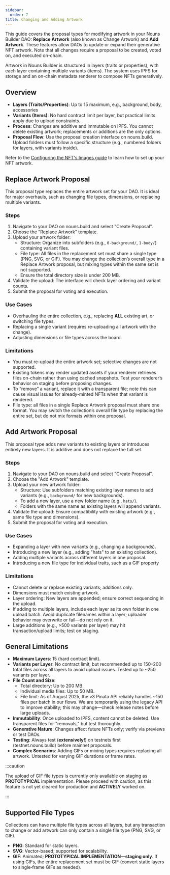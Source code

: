 ```yaml
---
sidebar:
  order: 7
title: Changing and Adding Artwork
---
```


This guide covers the proposal types for modifying artwork in your Nouns Builder DAO: **Replace Artwork** (also known as Change Artwork) and **Add Artwork**. These features allow DAOs to update or expand their generative NFT artwork. Note that all changes require a proposal to be created, voted on, and executed on-chain.

Artwork in Nouns Builder is structured in layers (traits or properties), with each layer containing multiple variants (items). The system uses IPFS for storage and an on-chain metadata renderer to compose NFTs generatively.

## Overview

- **Layers (Traits/Properties)**: Up to 15 maximum, e.g., background, body, accessories
- **Variants (Items)**: No hard contract limit per layer, but practical limits apply due to upload constraints.
- **Process**: Changes are additive and immutable on IPFS. You cannot delete existing artwork; replacements or additions are the only options.
- **Proposal Flow**: Use the proposal creation interface on nouns.build. Upload folders must follow a specific structure (e.g., numbered folders for layers, with variants inside).

Refer to the [Configuring the NFT's Images guide](/guides/img-config) to learn how to set up your NFT artwork.

## Replace Artwork Proposal

This proposal type replaces the entire artwork set for your DAO. It is ideal for major overhauls, such as changing file types, dimensions, or replacing multiple variants.

### Steps
1. Navigate to your DAO on nouns.build and select "Create Proposal".
2. Choose the "Replace Artwork" template.
3. Upload your artwork folder:
   - Structure: Organize into subfolders (e.g., `0-background/`, `1-body/`) containing variant files.
   - File type: All files in the replacement set must share a single type (PNG, SVG, or GIF). You may change the collection’s overall type in a Replace Artwork proposal, but mixing types within the same set is not supported.
   - Ensure the total directory size is under 200 MB.
4. Validate the upload: The interface will check layer ordering and variant counts.
5. Submit the proposal for voting and execution.

### Use Cases
- Overhauling the entire collection, e.g., replacing **ALL** existing art, or switching file types.
- Replacing a single variant (requires re-uploading all artwork with the change).
- Adjusting dimensions or file types across the board.

### Limitations
- You must re-upload the entire artwork set; selective changes are not supported.
- Existing tokens may render updated assets if your renderer retrieves files on-chain rather than using cached snapshots. Test your renderer’s behavior on staging before proposing changes.
- To “remove” a variant, replace it with a transparent file; note this can cause visual issues for already-minted NFTs when that variant is rendered.
- File type: all files in a single Replace Artwork proposal must share one format. You may switch the collection’s overall file type by replacing the entire set, but do not mix formats within one proposal.
## Add Artwork Proposal

This proposal type adds new variants to existing layers or introduces entirely new layers. It is additive and does not replace the full set.

### Steps
1. Navigate to your DAO on nouns.build and select "Create Proposal".
2. Choose the "Add Artwork" template.
3. Upload your new artwork folder:
   - Structure: Use subfolders matching existing layer names to add variants (e.g., `background/` for new backgrounds).
   - To add a new layer, use a new folder name (e.g., `hats/`).
   - Folders with the same name as existing layers will append variants.
4. Validate the upload: Ensure compatibility with existing artwork (e.g., same file type and dimensions).
5. Submit the proposal for voting and execution.

### Use Cases
- Expanding a layer with new variants (e.g., changing a backgrounds).
- Introducing a new layer (e.g., adding "hats" to an existing collection).
- Adding multiple variants across different layers in one proposal.
- Introducing a new file type for individual traits, such as a GIF property

### Limitations
- Cannot delete or replace existing variants; additions only.
- Dimensions must match existing artwork.
- Layer ordering: New layers are appended; ensure correct sequencing in the upload.
- If adding to multiple layers, include each layer as its own folder in one upload batch. Avoid duplicate filenames within a layer; uploader behavior may overwrite or fail—do not rely on it.
- Large additions (e.g., >500 variants per layer) may hit transaction/upload limits; test on staging.

## General Limitations

- **Maximum Layers**: 15 (hard contract limit).
- **Variants per Layer**: No contract limit, but recommended up to 150–200 total files across all layers to avoid upload issues. Tested up to ~250 variants per layer.
- **File Count and Size**: 
  - Total directory: Up to 200 MB.
  - Individual media files: Up to 50 MB.
  - File limit: As of August 2025, the v3 Pinata API reliably handles ~150 files per batch in our flows. We are temporarily using the legacy API to improve stability; this may change—check release notes before large uploads.
- **Immutability**: Once uploaded to IPFS, content cannot be deleted. Use transparent files for "removals," but test thoroughly.
- **Generative Nature**: Changes affect future NFTs only; verify via previews or test DAOs.
- **Testing**: Always test (**extensively!**) on testnets first (testnet.nouns.build) before mainnet proposals.
- **Complex Scenarios**: Adding GIFs or mixing types requires replacing all artwork. Untested for varying GIF durations or frame rates.

:::caution

The upload of GIF file types is currently only available on staging as **PROTOTYPICAL** implementation. Please proceed with caution, as this feature is not yet cleared for production and **ACTIVELY** worked on.

:::

## Supported File Types

Collections can have multiple file types across all layers, but any transaction to change or add artwork can only contain a single file type (PNG, SVG, or GIF).
- **PNG**: Standard for static layers.
- **SVG**: Vector-based; supported for scalability.
- **GIF**: Animated; **PROTOTYPICAL IMPLEMENTATION—staging only**. If using GIFs, the entire replacement set must be GIF (convert static layers to single‑frame GIFs as needed).